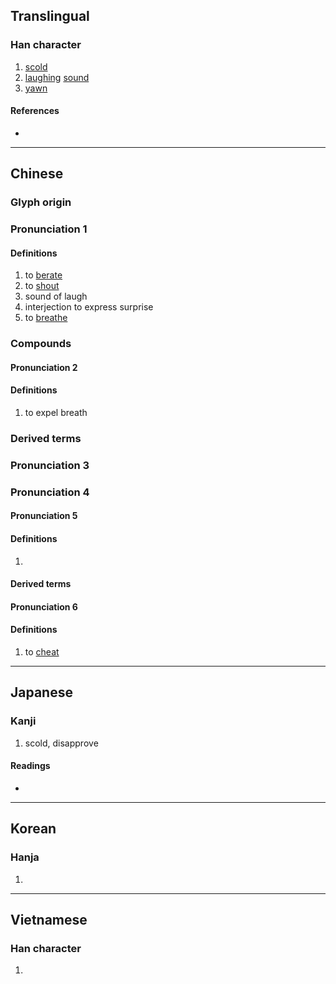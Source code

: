 {{also|訶}}
{{character info/new}}
==Translingual==

===Han character===
{{Han char|rn=30|rad=口|as=05|sn=8|four=61020|canj=RMNR|ids=⿰口可}}

# [[scold]]
# [[laughing]] [[sound]]
# [[yawn]]

====References====
* {{Han ref|kx=0183.020|dkj=03459|dj=0402.030|hdz=10598.100|uh=5475|ud=21621|bh=A8FE|bd=43262}}

----

==Chinese==
{{zh-forms}}

===Glyph origin===
{{Han etym}}

{{zh-forms|t=訶|t2=呵}}

===Pronunciation 1===
{{zh-pron
|m=hē
|c=ho1,ho2
|cat=v,adv,interj
|mc=1
|oc=1,2
}}

====Definitions====
{{zh-hanzi}}

# to [[berate]]
# to [[shout]]
# sound of laugh
# interjection to express surprise
# to [[breathe]]

===Compounds===
{{zh-der|呵責|呵斥}}

{{zh-forms}}

====Pronunciation 2====
<!--呼箇切-->
{{zh-pron
|m=hē
|c=ho1,ho2
|cat=v
|mc=2
|oc=n,1
}}

====Definitions====
{{zh-hanzi}}

# to expel breath

===Derived terms===
{{zh-der|一气呵成}}

===Pronunciation 3===
{{zh-see|哈|v}}

===Pronunciation 4===
{{zh-see|啊|v}}

====Pronunciation 5====
{{zh-pron
|m=kē
|c=ho1,ho2
|cat=
}}

====Definitions====
{{zh-hanzi}}

# {{non-gloss|Used in transliteration.}}

====Derived terms====
{{zh-der|呵羅單|呵叻}}

====Pronunciation 6====
{{zh-pron
|m=huō
|c=ho1,ho2
|cat=v
}}

====Definitions====
{{zh-hanzi}}

# to [[cheat]]

----

==Japanese==

===Kanji===
{{ja-kanji|grade=|rs=口05}}

# scold, disapprove

====Readings====
* {{ja-readings|on=[[か]] (ka)|kun=[[しかる]] (shikaru), [[わらう]] (warau)}}

----

==Korean==

===Hanja===
{{ko-hanja|hangeul=가|rv=ga|mr=ka}}

# {{defn|lang=ko|sort=口05}}

----

==Vietnamese==

===Han character===
{{vi-hantu|[[ha]], [[há]], [[hả]], [[hà]], [[khá]], [[khà]]|rs=口05}}

# {{defn|lang=vi|sort=口05}}
